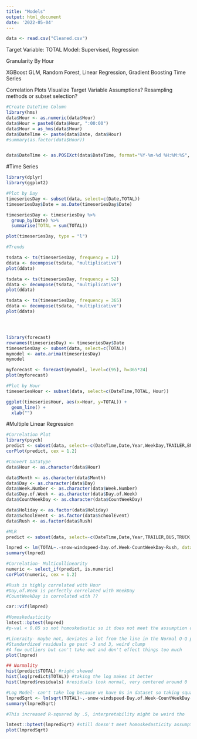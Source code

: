 ---
title: "Models"
output: html_document
date: '2022-05-04'
---

```{r}
data <- read.csv("Cleaned.csv")
```

Target Variable: TOTAL
Model: Supervised, Regression

Granularity By Hour

XGBoost
GLM, Random Forest, Linear Regression, Gradient Boosting
Time Series

Correlation Plots
Visualize Target Variable
Assumptions?
Resampling methods or subset selection?

```{r}
#Create DateTime Column
library(hms)
data$Hour <- as.numeric(data$Hour)
data$Hour = paste0(data$Hour, ":00:00")
data$Hour = as_hms(data$Hour)
data$DateTime <- paste(data$Date, data$Hour)
#summary(as.factor(data$Hour))


data$DateTime <- as.POSIXct(data$DateTime, format="%Y-%m-%d %H:%M:%S", tz = "EST") 

```

#Time Series
```{r}
library(dplyr)
library(ggplot2)

#Plot by Day
timeseriesDay <- subset(data, select=c(Date,TOTAL))
timeseriesDay$Date = as.Date(timeseriesDay$Date)

timeseriesDay <- timeseriesDay %>% 
  group_by(Date) %>% 
  summarise(TOTAL = sum(TOTAL))

plot(timeseriesDay, type = "l")

#Trends

tsdata <- ts(timeseriesDay, frequency = 12) 
ddata <- decompose(tsdata, "multiplicative")
plot(ddata)

tsdata <- ts(timeseriesDay, frequency = 52) 
ddata <- decompose(tsdata, "multiplicative")
plot(ddata)

tsdata <- ts(timeseriesDay, frequency = 365) 
ddata <- decompose(tsdata, "multiplicative")
plot(ddata)




library(forecast)
rownames(timeseriesDay) <- timeseriesDay$Date
timeseriesDay <- subset(data, select=c(TOTAL))
mymodel <- auto.arima(timeseriesDay)
mymodel

myforecast <- forecast(mymodel, level=c(95), h=365*24)
plot(myforecast)

#Plot by Hour
timeseriesHour <- subset(data, select=c(DateTime,TOTAL, Hour))

ggplot(timeseriesHour, aes(x=Hour, y=TOTAL)) +
  geom_line() + 
  xlab("")

```





#Multiple Linear Regression
```{r}
#Correlation Plot
library(psych)
predict <- subset(data, select=-c(DateTime,Date,Year,WeekDay,TRAILER,BUS,TRUCK,PED.BYC,LOD,Holiday,SchoolEvent))
corPlot(predict, cex = 1.2)

#Convert Datatype
data$Hour <- as.character(data$Hour)

data$Month <- as.character(data$Month)
data$Day <- as.character(data$Day)
data$Week.Number <- as.character(data$Week.Number)
data$Day.of.Week <- as.character(data$Day.of.Week)
data$CountWeekDay <- as.character(data$CountWeekDay)

data$Holiday <- as.factor(data$Holiday)
data$SchoolEvent <- as.factor(data$SchoolEvent)
data$Rush <- as.factor(data$Rush)

#MLR
predict <- subset(data, select=-c(DateTime,Date,Year,TRAILER,BUS,TRUCK,PED.BYC,LOD))

lmpred <- lm(TOTAL~.-snow-windspeed-Day.of.Week-CountWeekDay-Rush, data=predict)
summary(lmpred)

#Correlation- Multicollinearity
numeric <- select_if(predict, is.numeric) 
corPlot(numeric, cex = 1.2)

#Rush is highly correlated with Hour
#Day,of.Week is perfectly correlated with WeekDay
#CountWeekDay is correlated with ??

car::vif(lmpred)

#Homoskedasticity
lmtest::bptest(lmpred)
#p-val < 0.05 so not homoskedastic so it does not meet the assumption of homoskedasticity

#Lineraity- maybe not, deviates a lot from the line in the Normal Q-Q plot
#Standardized residuals go past -3 and 3, weird clump
#A few outliers but can't take out and don't effect things too much
plot(lmpred)

## Normality
hist(predict$TOTAL) #right skewed
hist(log(predict$TOTAL)) #taking the log makes it better
hist(lmpred$residuals) #residuals look normal, very centered around 0

#Log Model- can't take log because we have 0s in dataset so taking square root instead
lmpredSqrt <- lm(sqrt(TOTAL)~.-snow-windspeed-Day.of.Week-CountWeekDay-Rush, data=predict)
summary(lmpredSqrt)

#This increased R-squared by .5, interpretability might be weird tho

lmtest::bptest(lmpredSqrt) #still doesn't meet homoskedasticity assumption
plot(lmpredSqrt)

```


